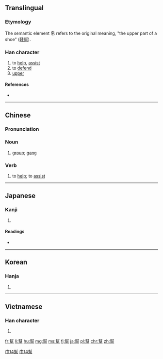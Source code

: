 {{also|帮|幇}}
==Translingual==

===Etymology===
{{Han compound|封|帛|c1=p|c2=s|t2=silks|ls=psc}}

The semantic element 帛 refers to the original meaning, "the upper part of a shoe" ([[鞋幫]]).

===Han character===
{{Han char|rn=50|rad=巾|as=14|sn=17|four=44227|canj=GIHAB|ids=⿱封帛}}

# to [[help]], [[assist]]
# to [[defend]]
# [[upper]]

====References====
* {{Han ref|kx=0337.230|dkj=09125|dj=0644.280|hdz=10756.150|uh=5E6B|ud=24171|bh=C0B0|bd=49328}}

----

==Chinese==
{{zh-forms|s=帮}}

===Pronunciation===
{{zh-pron
|m=bāng
|c=bong1
|mc=y
|oc=y
|ma=Zh-bang.ogg
|cat=v,a,n
}}

===Noun===
{{zh-noun|t}}

# [[group]]; [[gang]]

===Verb===
{{zh-verb|t}}

# to [[help]]; to [[assist]]

[[Category:Elementary Mandarin|巾14幫]]
[[Category:Intermediate Mandarin|巾14幫]]

----

==Japanese==

===Kanji===
{{ja-kanji|grade=|rs=巾14}}

# {{defn|lang=ja|sort=巾14}}

====Readings====
* {{ja-readings|on=[[ほう]] (hō)|kun=[[たすける]] (tasukeru)}}

----

==Korean==

===Hanja===
{{ko-hanja|hangeul=방|rv=bang|mr=pang}}

# {{defn|lang=ko|sort=巾14}}

----

==Vietnamese==

===Han character===
{{vi-hantu|[[bang]]|rs=巾14}}

# {{defn|lang=vi|sort=巾14}}

[[fr:幫]]
[[li:幫]]
[[hu:幫]]
[[mg:幫]]
[[ms:幫]]
[[fj:幫]]
[[ja:幫]]
[[pl:幫]]
[[chr:幫]]
[[zh:幫]]